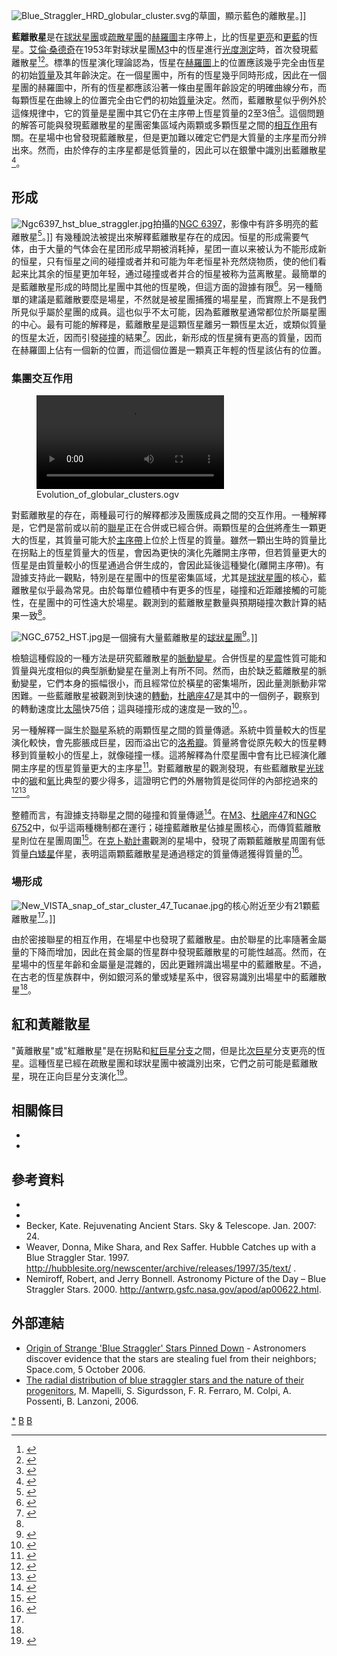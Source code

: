 {{noteTA
|T=zh-hans:蓝离散星; zh-hant:藍離散星;
}}

{{Short description|在星團中，比預期更亮更藍的主序星。}}

[[File:Blue_Straggler_HRD_globular_cluster.svg|thumb]]的草圖，顯示藍色的離散星。]]

'''藍離散星'''是在[[球狀星團|球狀星團]]或[[疏散星團|疏散星團]]的[[赫羅圖|赫羅圖]]主序帶上，比{{link-en|拐點|Turnoff point }}的恆星[[光度|更亮]]和[[恆星光譜|更藍]]的恆星。[[艾倫·桑德奇|艾倫·桑德奇]]在1953年對球狀星團[[M3_(球狀星團)|M3]]中的恆星進行[[光度測定_(天文學)|光度測定]]時，首次發現藍離散星<ref name="discovery">{{cite journal | author = Sandage, Allan | title = The color-magnitude diagram for the globular cluster M3 | journal = The Astronomical Journal | volume = 58 | pages = 61–75 | year = 1953 | bibcode = 1953AJ.....58...61S | doi = 10.1086/106822}}</ref><ref>{{cite news | url = https://www.nytimes.com/1991/08/27/science/cannibal-stars-find-a-fountain-of-youth.html | title = Cannibal Stars Find a Fountain of Youth | date = 1991-08-27 | access-date = 2010-01-18 | author = John Noble Wilford | work=The New York Times}}</ref>。標準的恆星演化理論認為，恆星在[[赫羅圖|赫羅圖]]上的位置應該幾乎完全由恆星的初始[[質量|質量]]及其年齡決定。在一個星團中，所有的恆星幾乎同時形成，因此在一個星團的赫羅圖中，所有的恆星都應該沿著一條由星團年齡設定的明確曲線分布，而每顆恆星在曲線上的位置完全由它們的初始[[質量|質量]]決定。然而，藍離散星似乎例外於這條規律中，它的質量是星團中其它仍在主序帶上恆星質量的2至3倍<ref name="apod">{{Cite APOD | title = Blue Stragglers in NGC 6397 | date = 2000-06-22 | access-date = 2010-01-18}}</ref>。這個問題的解答可能與發現藍離散星的星團密集區域內兩顆或多顆恆星之間的[[恆星碰撞|相互作用]]有關。在星場中也曾發現藍離散星，但是更加難以確定它們是大質量的主序星而分辨出來。然而，由於倖存的主序星都是低質量的，因此可以在銀暈中識別出藍離散星<ref name=":0">{{Cite journal|last=Casagrande|first=Luca|date=2020-06-10|title=Connecting the Local Stellar Halo and Its Dark Matter Density to Dwarf Galaxies via Blue Stragglers|url=https://iopscience.iop.org/article/10.3847/1538-4357/ab929f|journal=The Astrophysical Journal|volume=896|issue=1|pages=26|doi=10.3847/1538-4357/ab929f|issn=1538-4357|arxiv=2005.09131|bibcode=2020ApJ...896...26C|s2cid=218684551}}</ref>。

== 形成 ==
[[Image:Ngc6397_hst_blue_straggler.jpg|thumb]]拍攝的[[NGC_6397|NGC 6397]]，影像中有許多明亮的藍離散星<ref>{{cite web
 | title=Too Close for Comfort | date=August 7, 2003
 | work=Hubble Site | publisher=NASA
 | url=http://hubblesite.org/newscenter/archive/releases/2003/21/
 | access-date=2010-01-21 }}</ref>。]]
有幾種說法被提出來解釋藍離散星存在的成因。恒星的形成需要气体，由于大量的气体会在星团形成早期被消耗掉，星团一直以来被认为不能形成新的恒星，只有恒星之间的碰撞或者并和可能为年老恒星补充然烧物质，使的他们看起来比其余的恒星更加年轻，通过碰撞或者并合的恒星被称为蓝离散星。最簡單的是藍離散星形成的時間比星團中其他的恆星晚，但這方面的證據有限<ref name = "hst">{{cite news | title=NASA's Hubble Space Telescope Finds "Blue Straggler" Stars in the Core of a Globular Cluster | publisher=Hubble News Desk | date=1991-07-24 | url=http://hubblesite.org/newscenter/newsdesk/archive/releases/1991/12/text/ | access-date=2006-05-24 }}</ref>。另一種簡單的建議是藍離散要麼是場星，不然就是被星團捕獲的場星星，而實際上不是我們所見似乎屬於星團的成員。這也似乎不太可能，因為藍離散星通常都位於所屬星團的中心。最有可能的解釋是，藍離散星是這顆恆星離另一顆恆星太近，或類似質量的恆星太近，因而引發[[恆星碰撞|碰撞]]的結果<ref name=pjtl>{{cite journal | author = Leonard, Peter J. T. | title =  Stellar collisions in globular clusters and the blue straggler problem | journal = The Astronomical Journal | volume = 98 | pages = 217–226 | bibcode = 1989AJ.....98..217L | year = 1989 | doi = 10.1086/115138}}</ref>。因此，新形成的恆星擁有更高的質量，因而在赫羅圖上佔有一個新的位置，而這個位置是一顆真正年輕的恆星該佔有的位置。

=== 集團交互作用 ===
[[File:Evolution_of_globular_clusters.ogv|thumb]]

對藍離散星的存在，兩種最可行的解釋都涉及團簇成員之間的交互作用。一種解釋是，它們是當前或以前的[[聯星|聯星]]正在合併或已經合併。兩顆恆星的[[恆星碰撞|合併]]將產生一顆更大的恆星，其質量可能大於[[主序星|主序帶]]上位於{{link-en|拐點|Turnoff point}}上恆星的質量。雖然一顆出生時的質量比在拐點上的恆星質量大的恆星，會因為更快的演化先離開主序帶，但若質量更大的恆星是由質量較小的恆星通過合併生成的，會因此延後這種變化(離開主序帶)。有證據支持此一觀點，特別是在星團中的恆星密集區域，尤其是[[球狀星團|球狀星團]]的核心，藍離散星似乎最為常見。由於每單位體積中有更多的恆星，碰撞和近距離接觸的可能性，在星團中的可性遠大於場星。觀測到的藍離散星數量與預期碰撞次數計算的結果一致<ref name=pjtl />。

[[File:NGC_6752_HST.jpg|thumb]]是一個擁有大量藍離散星的[[球狀星團|球狀星團]]<ref>{{cite news|title=Young Stars at Home in an Ancient Cluster|url=http://www.spacetelescope.org/images/potw1205a/|access-date=30 January 2012|newspaper=ESA/Hubble Picture of the Week}}</ref>。]]

檢驗這種假設的一種方法是研究藍離散星的[[變星#脈動變星|脈動變星]]。合併恆星的[[星震學|星震]]性質可能和質量與光度相似的典型脈動變星在量測上有所不同。然而，由於缺乏藍離散星的脈動變星，它們本身的振幅很小，而且經常位於橫星的密集場所，因此量測脈動非常困難。一些藍離散星被觀測到快速的[[轉動|轉動]]，[[杜鵑座47|杜鵑座47]]是其中的一個例子，觀察到的轉動速度比[[太陽|太陽]]快75倍；這與碰撞形成的速度是一致的<ref>{{cite news | title = Hubble Catches up with a Blue Straggler Star | publisher = Hubble News Desk | date = 1997-10-29 | access-date = 2010-01-18 | url = http://hubblesite.org/newscenter/archive/releases/1997/35/text/}}</ref>。。

另一種解釋一誕生於[[聯星|聯星]]系統的兩顆恆星之間的質量傳遞。系統中質量較大的恆星演化較快，會先膨脹成巨星，因而溢出它的[[洛希瓣|洛希瓣]]。質量將會從原先較大的恆星轉移到質量較小的恆星上，就像碰撞一樣。這將解釋為什麼星團中會有比已經演化離開主序星的恆星質量更大的主序星<ref name=shu>{{cite book | author = Shu, Frank | title = The Physical Universe | url = https://archive.org/details/physicaluniverse00shuf | url-access = registration | year = 1982 | publisher = University Science Books | isbn = 978-0-935702-05-7}}</ref>。對藍離散星的觀測發現，有些藍離散星[[光球|光球]]中的[[碳|碳]]和[[氧|氧]]比典型的要少得多，這證明它們的外層物質是從同伴的內部挖過來的<ref name = "Space.com2006">{{cite news | title = Origin of Strange 'Blue Straggler' Stars Pinned Down | url = http://www.space.com/2967-origin-strange-blue-straggler-stars-pinned.html  | publisher = Space.com | date = 2006-10-05 | access-date = 2014-03-23}}</ref><ref name="Ferraro2006">{{Cite journal | doi = 10.1086/507327| title = Discovery of Carbon/Oxygen-depleted Blue Straggler Stars in 47 Tucanae: The Chemical Signature of a Mass Transfer Formation Process| journal = The Astrophysical Journal| volume = 647| issue = 1| pages = L53–L56| date = 2006-08-10| last1 = Ferraro | first1 = F. R.| last2 = Sabbi | first2 = E.| last3 = Gratton | first3 = R.| last4 = Piotto | first4 = G.| last5 = Lanzoni | first5 = B.| last6 = Carretta | first6 = E.| last7 = Rood | first7 = R. T.| last8 = Sills | first8 = A. | last9 = Fusi Pecci | first9 = F.| last10 = Moehler | first10 = S.| last11 = Beccari | first11 = G.| last12 = Lucatello | first12 = S.| last13 = Compagni | first13 = N.|arxiv = astro-ph/0610081 |bibcode = 2006ApJ...647L..53F | s2cid = 119450832}}</ref>。

整體而言，有證據支持聯星之間的碰撞和質量傳遞<ref>{{cite news | title = Blue Stragglers Can Be Either Vampires or Stellar Bad Boys | author = Nancy Atkinson | publisher = Universe Today | url = http://www.universetoday.com/2009/12/23/blue-stragglers-can-be-either-vampires-or-stellar-bad-boys/ | date = 2009-12-23 | access-date = 2010-01-18}}</ref>。在[[M3_(球狀星團)|M3]]、[[杜鵑座47|杜鵑座47]]和[[NGC_6752|NGC 6752]]中，似乎這兩種機制都在運行；碰撞藍離散星佔據星團核心，而傳質藍離散星則位在星團周圍<ref>{{cite journal | author = Mapelli, M. | title = The radial distribution of blue straggler stars and the nature of their progenitors | journal = [[Monthly_Notices_of_the_Royal_Astronomical_Society|Monthly Notices of the Royal Astronomical Society]] | volume = 373 | issue = 1 | pages = 361–368 | year = 2006 | bibcode = 2006MNRAS.373..361M | doi = 10.1111/j.1365-2966.2006.11038.x|arxiv = astro-ph/0609220 | s2cid = 14214665 |display-authors=etal}}</ref>。在[[克卜勒太空望遠鏡|克卜勒計畫]]觀測的星場中，發現了兩顆藍離散星周圍有低質量[[白矮星|白矮星]]伴星，表明這兩顆藍離散星是通過穩定的質量傳遞獲得質量的<ref>{{cite journal | title = Transits and Lensing by Compact Objects in the Kepler Field: Disrupted Stars Orbiting Blue Stragglers | author = Di Stefano, Rosanne | journal =  The Astronomical Journal| volume = 141 | issue = 5 | pages = 142 | year = 2010 | bibcode = 2011AJ....141..142D | doi=10.1088/0004-6256/141/5/142 | arxiv=1002.3009| s2cid = 118647532 }}</ref>。

=== 場形成 ===
[[File:New_VISTA_snap_of_star_cluster_47_Tucanae.jpg|thumb]]的核心附近至少有21顆藍離散星<ref name="hst"/>。]]

由於密接聯星的相互作用，在場星中也發現了藍離散星。由於聯星的比率隨著金屬量的下降而增加，因此在貧金屬的恆星群中發現藍離散星的可能性越高。然而，在星場中的恆星年齡和金屬量是混雜的，因此更難辨識出場星中的藍離散星。不過，在古老的恆星族群中，例如銀河系的暈或矮星系中，很容易識別出場星中的藍離散星<ref name=":0" />。

== 紅和黃離散星 ==
"黃離散星"或"紅離散星"是在拐點和[[紅巨星分支|紅巨星分支]]之間，但是比[[次巨星|次巨星]]分支更亮的恆星。這種恆星已經在疏散星團和球狀星團中被識別出來，它們之前可能是藍離散星，現在正向巨星分支演化<ref name=ss>{{cite journal | author = Clark, L. Lee | title = The Blue Straggler and Main-Sequence Binary Population of the low-mass globular cluster Palomar 13 | url = https://archive.org/details/sim_astronomical-journal_2004-12_128_6/page/3019 | journal = The Astronomical Journal | volume = 128 | issue = 6 | pages = 3019–3033 | year = 2004 | bibcode = 2004AJ....128.3019C | doi = 10.1086/425886|arxiv = astro-ph/0409269 | s2cid = 16494169 |display-authors=etal}}</ref>。
{{clear}}

== 相關條目 ==
{{Portal|恆星}}
* {{annotated link|大陵五型變星}}
* {{annotated link|鳳凰座SX型變星}}

== 參考資料 ==
{{Reflist}}
*{{cite journal | author=J. C. Lombardi, Jr., J. S. Warren, F. A. Rasio, A. Sills, A. R. Warren | title=Stellar Collisions and the Interior Structure of Blue Stragglers | journal=The Astrophysical Journal | year=2002 | volume=568 | pages=939-953 | url=http://adsabs.harvard.edu/abs/2002ApJ...568..939L | access-date=2007-07-08 | archive-date=2007-08-20 | archive-url=https://web.archive.org/web/20070820004719/http://adsabs.harvard.edu/abs/2002ApJ...568..939L | dead-url=no }}
* {{cite news | title=NASA's Hubble Space Telescope Finds "Blue Straggler" Stars in the Core of a Globular Cluster | publisher=Hubble News Desk | date=1991-07-24 | url=http://hubblesite.org/newscenter/newsdesk/archive/releases/1991/12/text/ | accessdate=2006-05-24 | archive-date=2005-11-21 | archive-url=https://web.archive.org/web/20051121074506/http://hubblesite.org/newscenter/newsdesk/archive/releases/1991/12/text/ | dead-url=no }}
*Becker, Kate. Rejuvenating Ancient Stars. Sky & Telescope. Jan. 2007: 24.
*Weaver, Donna, Mike Shara, and Rex Saffer. Hubble Catches up with a Blue Straggler Star. 1997. http://hubblesite.org/newscenter/archive/releases/1997/35/text/ {{Wayback|url=http://hubblesite.org/newscenter/archive/releases/1997/35/text/ |date=20160709103240 }}.
*Nemiroff, Robert, and Jerry Bonnell. Astronomy Picture of the Day – Blue Straggler Stars. 2000. http://antwrp.gsfc.nasa.gov/apod/ap00622.html{{dead link|date=2018年4月 |bot=InternetArchiveBot |fix-attempted=yes }}.

== 外部連結 ==
* [http://www.space.com/scienceastronomy/061005_blue_stragglers.html Origin of Strange 'Blue Straggler' Stars Pinned Down] {{Wayback|url=http://www.space.com/scienceastronomy/061005_blue_stragglers.html |date=20101115142720 }} - Astronomers discover evidence that the stars are stealing fuel from their neighbors; Space.com, 5 October 2006.
* [http://xxx.lanl.gov/abs/astro-ph/0609220 The radial distribution of blue straggler stars and the nature of their progenitors], M. Mapelli, S. Sigurdsson, F. R. Ferraro, M. Colpi, A. Possenti, B. Lanzoni, 2006.

{{恆星}}

{{Authority control}}

[[Category:藍離散星|*]]
[[Category:恆星類型|B]]
[[Category:星團|B]]